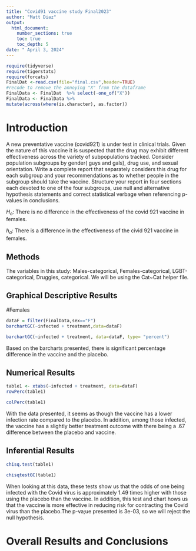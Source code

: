 ```yaml
---
title: "Covid91 vaccine study Final2023"
author: "Matt Diaz"
output: 
  html_document:
    number_sections: true
    toc: true
    toc_depth: 5
date: " April 3, 2024" 
---
```


```r
require(tidyverse)
require(tigerstats)
require(forcats)
FinalDat <-read.csv(file="final.csv",header=TRUE)
#recode to remove the annoying "X" from the dataframe
FinalData <- FinalDat  %>% select(-one_of("X"))
FinalData <- FinalData %>%
mutate(across(where(is.character), as.factor))
```

# Introduction

A new  preventative vaccine (covid921) is under test in clinical trials. Given the nature of this vaccine it is suspected that the drug may exhibit different effectiveness across the variety of subpopulations tracked. Consider population subgroups by gender( guys and gals), drug use, and sexual orientation. Write a complete report that separately considers this drug for each subgroup and your recommendations as to whether people in the subgroup should take the vaccine. Structure your report in four sections each devoted to one of the four subgroups, use null and alternative hypothesis statements and correct statistical verbage when referencing p-values in conclusions.

$H_o$: There is no difference in the effectiveness of the covid 921 vaccine in females.

$h_a$: There is a difference in the effectiveness of the civid 921 vaccine in females.

## Methods

The variables in this study: Males-categorical, Females-categorical, LGBT-categorical, Druggies, categorical. We will be using the Cat~Cat helper file. 

## Graphical Descriptive Results

#Females

```r
dataF = filter(FinalData,sex=="F")
barchartGC(~infected + treatment,data=dataF)
```

```r
barchartGC(~infected + treatment, data=dataF, type= "percent")
```

Based on the barcharts presented, there is significant percentage difference in the vaccine and the placebo.

## Numerical Results

```r
table1 <- xtabs(~infected + treatment, data=dataF)
rowPerc(table1)
```

```r
colPerc(table1)
```

With the data presented, it seems as though the vaccine has a lower infection rate compared to the placebo. In addition, among those infected, the vaccine has a slightly better treatment outcome with there being a .67 difference between the placebo and vaccine. 


## Inferential Results

```r
chisq.test(table1)
```


```r
chisqtestGC(table1)
```

When looking at this data, these tests show us that the odds of one being infected with the Covid virus is approximately 1.49 times higher with those using the placebo than the vaccine. In addition, this test and chart hows us that the vaccine is more effective in reducing risk for contracting the Covid virus than the placebo.The p-va;ue presented is 3e-03, so we will reject the null hypothesis. 

# Overall Results and Conclusions